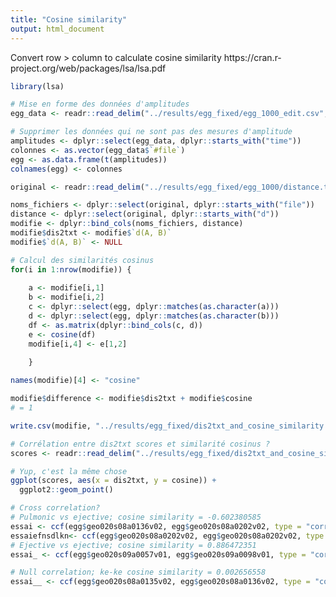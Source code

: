 ```yaml
---
title: "Cosine similarity"
output: html_document
---
```


Convert row > column to calculate cosine similarity
https://cran.r-project.org/web/packages/lsa/lsa.pdf

```r
library(lsa)
```

```r
# Mise en forme des données d'amplitudes
egg_data <- readr::read_delim("../results/egg_fixed/egg_1000_edit.csv", ",")

# Supprimer les données qui ne sont pas des mesures d'amplitude
amplitudes <- dplyr::select(egg_data, dplyr::starts_with("time"))
colonnes <- as.vector(egg_data$`#file`)
egg <- as.data.frame(t(amplitudes))
colnames(egg) <- colonnes
```

```r
original <- readr::read_delim("../results/egg_fixed/egg_1000/distance.txt", " ")

noms_fichiers <- dplyr::select(original, dplyr::starts_with("file"))
distance <- dplyr::select(original, dplyr::starts_with("d"))
modifie <- dplyr::bind_cols(noms_fichiers, distance)
modifie$dis2txt <- modifie$`d(A, B)`
modifie$`d(A, B)` <- NULL

# Calcul des similarités cosinus
for(i in 1:nrow(modifie)) {
  
    a <- modifie[i,1]
    b <- modifie[i,2]
    c <- dplyr::select(egg, dplyr::matches(as.character(a)))
    d <- dplyr::select(egg, dplyr::matches(as.character(b)))
    df <- as.matrix(dplyr::bind_cols(c, d))
    e <- cosine(df)
    modifie[i,4] <- e[1,2]
  
    }

names(modifie)[4] <- "cosine"

modifie$difference <- modifie$dis2txt + modifie$cosine
# = 1

write.csv(modifie, "../results/egg_fixed/dis2txt_and_cosine_similarity.csv", row.names = F)
```

```r
# Corrélation entre dis2txt scores et similarité cosinus ?
scores <- readr::read_delim("../results/egg_fixed/dis2txt_and_cosine_similarity.csv", ",")

# Yup, c'est la même chose
ggplot(scores, aes(x = dis2txt, y = cosine)) + 
  ggplot2::geom_point()
```

```r
# Cross correlation?
# Pulmonic vs ejective; cosine similarity = -0.602380585
essai <- ccf(egg$geo020s08a0136v02, egg$geo020s08a0202v02, type = "correlation")
essaiefnsdlkn<- ccf(egg$geo020s08a0202v02, egg$geo020s08a0202v02, type = "correlation")
# Ejective vs ejective; cosine similarity = 0.886472351
essai_ <- ccf(egg$geo020s09a0057v01, egg$geo020s09a0098v01, type = "correlation")

# Null correlation; ke-ke cosine similarity = 0.002656558
essai__ <- ccf(egg$geo020s08a0135v02, egg$geo020s08a0136v02, type = "correlation")
```

